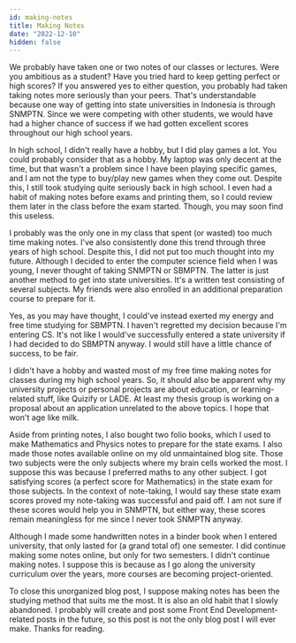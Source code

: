 ```yaml
---
id: making-notes
title: Making Notes
date: "2022-12-10"
hidden: false
---
```


We probably have taken one or two notes of our classes or lectures. Were you ambitious as a student? Have you tried hard to keep getting perfect or high scores? If you answered yes to either question, you probably had taken taking notes more seriously than your peers. That's understandable because one way of getting into state universities in Indonesia is through SNMPTN. Since we were competing with other students, we would have had a higher chance of success if we had gotten excellent scores throughout our high school years.

In high school, I didn't really have a hobby, but I did play games a lot. You could probably consider that as a hobby. My laptop was only decent at the time, but that wasn't a problem since I have been playing specific games, and I am not the type to buy/play new games when they come out. Despite this, I still took studying quite seriously back in high school. I even had a habit of making notes before exams and printing them, so I could review them later in the class before the exam started. Though, you may soon find this useless.

I probably was the only one in my class that spent (or wasted) too much time making notes. I've also consistently done this trend through three years of high school. Despite this, I did not put too much thought into my future. Although I decided to enter the computer science field when I was young, I never thought of taking SNMPTN or SBMPTN. The latter is just another method to get into state universities. It's a written test consisting of several subjects. My friends were also enrolled in an additional preparation course to prepare for it.

Yes, as you may have thought, I could've instead exerted my energy and free time studying for SBMPTN. I haven't regretted my decision because I'm entering CS. It's not like I would've successfully entered a state university if I had decided to do SBMPTN anyway. I would still have a little chance of success, to be fair.

I didn't have a hobby and wasted most of my free time making notes for classes during my high school years. So, it should also be apparent why my university projects or personal projects are about education, or learning-related stuff, like Quizify or LADE. At least my thesis group is working on a proposal about an application unrelated to the above topics. I hope that won't age like milk.

Aside from printing notes, I also bought two folio books, which I used to make Mathematics and Physics notes to prepare for the state exams. I also made those notes available online on my old unmaintained blog site. Those two subjects were the only subjects where my brain cells worked the most. I suppose this was because I preferred maths to any other subject. I got satisfying scores (a perfect score for Mathematics) in the state exam for those subjects. In the context of note-taking, I would say these state exam scores proved my note-taking was successful and paid off. I am not sure if these scores would help you in SNMPTN, but either way, these scores remain meaningless for me since I never took SNMPTN anyway.

Although I made some handwritten notes in a binder book when I entered university, that only lasted for (a grand total of) one semester. I did continue making some notes online, but only for two semesters. I didn't continue making notes. I suppose this is because as I go along the university curriculum over the years, more courses are becoming project-oriented.

To close this unorganized blog post, I suppose making notes has been the studying method that suits me the most. It is also an old habit that I slowly abandoned. I probably will create and post some Front End Development-related posts in the future, so this post is not the only blog post I will ever make. Thanks for reading.

